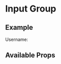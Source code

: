 

<Meta title="Components/InputGroup/Intro" component={InputGroup} />

# Input Group

## Example

<Canvas>
  <InputGroup size="lg">
    <InputGroup.Text>Username:</InputGroup.Text>
    <InputGroup.Control
      placeholder="Username"
      aria-label="Username"
      aria-describedby="basic-addon1"
    />
  </InputGroup>
</Canvas>

## Available Props

<ArgsTable />
